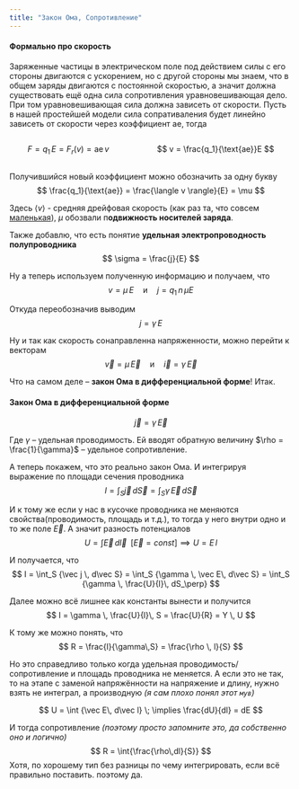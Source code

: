 ```yaml
---
title: "Закон Ома, Сопротивление"
---
```


#### Формально про скорость

Заряженные частицы в электрическом поле под действием силы с его стороны двигаются с ускорением, но с другой стороны мы знаем, что в общем заряды двигаются с постоянной скоростью, а значит должна существовать ещё одна сила сопротивления уравновешивающая дело. При том уравновешивающая сила должна зависеть от скорости.
Пусть в нашей простейшей модели сила сопративаления будет линейно зависеть от скорости через коэффициент $\text{ae}$, тогда

::: {.columns}
::: {.column}
$$
F = q_1 \, E = F_r (v) = \text{ae} \, v
$$
:::
::: {.column}
$$
v = \frac{q_1}{\text{ae}}E
$$
:::
:::

Получившийся новый коэффициент можно обозначить за одну букву
$$
\frac{q_1}{\text{ae}} = \frac{\langle v \rangle}{E} = \mu
$$

Здесь $\langle v \rangle$ - средняя дрейфовая скорость (как раз та, что совсем [маленькая](p1_direct_current.qmd#скорость-частиц)), $\mu$ обозвали п**одвижность носителей заряда**.

Также добавлю, что есть понятие **удельная электропроводность полупроводника**
$$
\sigma = \frac{j}{E}
$$

Ну а теперь используем полученную информацию и получаем, что 
$$
v = \mu \, E
\quad
\text{и}
\quad
j = q_1\,n\,\mu E
$$

Откуда переобозначив выводим 
$$
j = \gamma \,E
$$

Ну и так как скорость сонаправленна напряженности, можно перейти к векторам
$$
\vec v = \mu \, \vec E
\quad
\text{и}
\quad
\vec i = \gamma \, \vec E
$$

Что на самом деле -- **закон Ома в дифференциальной форме**! Итак. 

#### Закон Ома в дифференциальной форме
$$
\vec j = \gamma \, \vec E
$$

Где $\gamma$ -- удельная проводимость. Ей вводят обратную величину $\rho = \frac{1}{\gamma}$ -- удельное сопротивление.

А теперь покажем, что это реально закон Ома. И интегрируя выражение по площади сечения проводника
$$
I = \int_S {\vec j \, d\vec S} = \int_S {\gamma \, \vec E\, d\vec S}
$$

И к тому же если у нас в кусочке проводника не меняются свойства(проводимость, площадь и т.д.), то тогда у него внутри одно и то же поле $\vec E$. А значит разность потенциалов
$$
U = \int {\vec E\, d\vec l} \;\; [\vec E = const] \implies U = E\,l
$$

И получается, что
$$
I = \int_S {\vec j \, d\vec S} = \int_S {\gamma \, \vec E\, d\vec S} = \int_S {\gamma \, \frac{U}{l}\, dS_\perp}
$$

Далее можно всё лишнее как константы вынести и получится
$$
I = \gamma \, \frac{U}{l}\, S = \frac{U}{R} = Y \, U
$$

К тому же можно понять, что
$$
R = \frac{l}{\gamma\,S} = \frac{\rho \, l}{S}
$$

Но это справедливо только когда удельная проводимость/сопротивление и площадь проводника не меняется. А если это не так, то на этапе с заменой напряжённости на напряжение и длину, нужно взять не интеграл, а производную *(я сам плохо понял этот `мув`)*

$$
U = \int {\vec E\, d\vec l} \; \implies \frac{dU}{dl} = dE
$$

И тогда сопротивление *(поэтому просто запомните это, да собственно оно и логично)*
$$
R = \int{\frac{\rho\,dl}{S}}
$$
Хотя, по хорошему тип без разницы по чему интегрировать, если всё правильно поставить. поэтому да.

